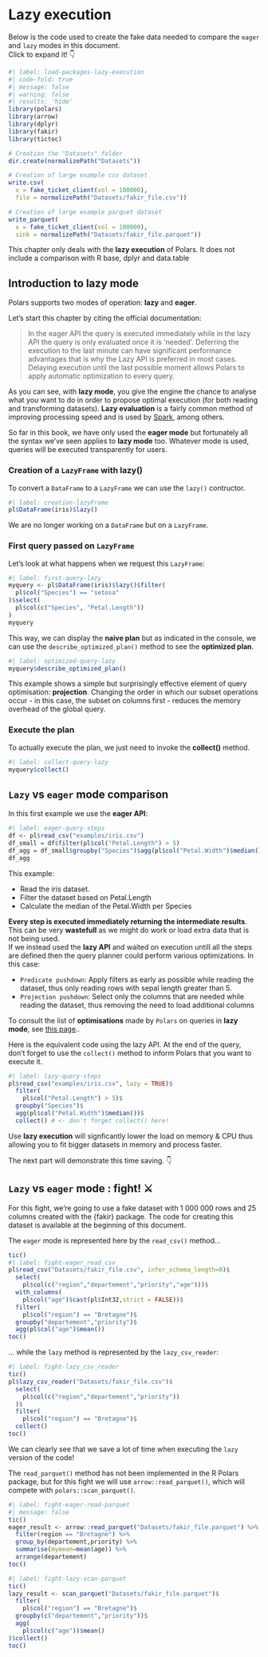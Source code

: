 # Lazy execution

Below is the code used to create the fake data needed to compare the `eager` and `lazy` modes in this document.  
Click to expand it! 👇

```r
#| label: load-packages-lazy-execution
#| code-fold: true
#| message: false
#| warning: false
#| results: 'hide'
library(polars)
library(arrow)
library(dplyr)
library(fakir)
library(tictoc)

# Creation the "Datasets" folder
dir.create(normalizePath("Datasets"))

# Creation of large example csv dataset
write.csv(
  x = fake_ticket_client(vol = 100000),
  file = normalizePath("Datasets/fakir_file.csv"))

# Creation of large example parquet dataset
write_parquet(
  x = fake_ticket_client(vol = 100000),
  sink = normalizePath("Datasets/fakir_file.parquet"))
```

::: {.callout-note}
This chapter only deals with the **lazy execution** of Polars. It does not include a comparison with R base, dplyr and data.table
:::

## Introduction to lazy mode

Polars supports two modes of operation: **lazy** and **eager**.

Let's start this chapter by citing the official documentation:

> In the eager API the query is executed immediately while in the lazy API the query is only evaluated once it is 'needed'. Deferring the execution to the last minute can have significant performance advantages that is why the Lazy API is preferred in most cases. Delaying execution until the last possible moment allows Polars to apply automatic optimization to every query.

As you can see, with **lazy mode**, you give the engine the chance to analyse what you want to do in order to propose optimal execution (for both reading and transforming datasets). **Lazy evaluation** is a fairly common method of improving processing speed and is used by [Spark](https://spark.apache.org/docs/latest/index.html), among others.

So far in this book, we have only used the **eager mode** but fortunately all the syntax we've seen applies to **lazy mode** too. Whatever mode is used, queries will be executed transparently for users.

### Creation of a `LazyFrame` with lazy()

To convert a `DataFrame` to a `LazyFrame` we can use the `lazy()` contructor.

```r
#| label: creation-lazyFrame
pl$DataFrame(iris)$lazy()
```
We are no longer working on a `DataFrame` but on a `LazyFrame`.  

### First query passed on `LazyFrame`

Let's look at what happens when we request this `LazyFrame`:

```r
#| label: first-query-lazy
myquery <- pl$DataFrame(iris)$lazy()$filter(
  pl$col("Species") == "setosa"
)$select(
  pl$col(c("Species", "Petal.Length"))
)
myquery
```
This way, we can display the **naive plan** but as indicated in the console, we can use the `describe_optimized_plan()` method to see the **optimized plan**.

```r
#| label: optimized-query-lazy
myquery$describe_optimized_plan()
```

This example shows a simple but surprisingly effective element of query optimisation: **projection**. Changing the order in which our subset operations occur - in this case, the subset on columns first - reduces the memory overhead of the global query.

### Execute the plan

To actually execute the plan, we just need to invoke the **collect()** method. 

```r
#| label: collect-query-lazy
myquery$collect()
```

## `Lazy` vs `eager` mode comparison

In this first example we use the **eager API**:

```r
#| label: eager-query-steps
df <- pl$read_csv("examples/iris.csv")
df_small = df$filter(pl$col("Petal.Length") > 5)
df_agg = df_small$groupby("Species")$agg(pl$col("Petal.Width")$median())
df_agg
```

This example:

- Read the iris dataset.
- Filter the dataset based on Petal.Length
- Calculate the median of the Petal.Width per Species

**Every step is executed immediately returning the intermediate results**. This can be very **wastefull** as we might do work or load extra data that is not being used.  
If we instead used the **lazy API** and waited on execution untill all the steps are defined then the query planner could perform various optimizations. In this case:

- `Predicate pushdown`: Apply filters as early as possible while reading the dataset, thus only reading rows with sepal length greater than 5.
- `Projection pushdown`: Select only the columns that are needed while reading the dataset, thus removing the need to load additional columns

::: callout-tip
To consult the list of **optimisations** made by `Polars` on queries in **lazy mode**, see [this page](https://pola-rs.github.io/polars-book/user-guide/lazy/optimizations/)..
:::

Here is the equivalent code using the lazy API. At the end of the query, don't forget to use the `collect()` method to inform Polars that you want to execute it.

```r
#| label: lazy-query-steps
pl$read_csv("examples/iris.csv", lazy = TRUE)$
  filter(
    pl$col("Petal.Length") > 5)$
  groupby("Species")$
  agg(pl$col("Petal.Width")$median())$
  collect() # <- don't forget collect() here!
```

::: {.callout-important}
Use **lazy execution** will signficantly lower the load on memory & CPU thus allowing you to fit bigger datasets in memory and process faster.
:::

The next part will demonstrate this time saving. 👇

## `Lazy` vs `eager` mode : fight! ⚔️

For this fight, we're going to use a fake dataset with 1 000 000 rows and 25 columns created with the {fakir} package. The code for creating this dataset is available at the beginning of this document.

The `eager` mode is represented here by the `read_csv()` method...

```r
tic()
#| label: fight-eager_read_csv
pl$read_csv("Datasets/fakir_file.csv", infer_schema_length=0)$ 
  select(
    pl$col(c("region","departement","priority","age")))$
  with_columns(
    pl$col("age")$cast(pl$Int32,strict = FALSE))$
  filter(
    pl$col("region") == "Bretagne")$
  groupby("departement","priority")$
  agg(pl$col("age")$mean())
toc()
```

... while the `lazy` method is represented by the `lazy_csv_reader`:

```r
#| label: fight-lazy_csv_reader
tic()
pl$lazy_csv_reader("Datasets/fakir_file.csv")$ 
  select(
    pl$col(c("region","departement","priority")) 
  )$
  filter(
    pl$col("region") == "Bretagne")$
  collect()
toc()
```
We can clearly see that we save a lot of time when executing the `lazy` version of the code!


::: {.callout-note}
The `read_parquet()` method has not been implemented in the R Polars package, but for this fight we will use `arrow::read_parquet()`, which will compete with `polars::scan_parquet()`.
:::

```r
#| label: fight-eager-read-parquet
#| message: false
tic()
eager_result <- arrow::read_parquet("Datasets/fakir_file.parquet") %>% 
  filter(region == "Bretagne") %>% 
  group_by(departement,priority) %>% 
  summarise(mymean=mean(age)) %>% 
  arrange(departement)
toc()
```

```r
#| label: fight-lazy-scan-parquet
tic()
lazy_result <- scan_parquet("Datasets/fakir_file.parquet")$
  filter( 
    pl$col("region") == "Bretagne")$
  groupby(c("departement","priority"))$
  agg(
    pl$col(c("age"))$mean()
)$collect()
toc()
```

